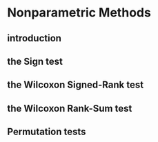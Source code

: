 # Nonparametric Methods

## introduction 

## the Sign test 

## the Wilcoxon Signed-Rank test 

## the Wilcoxon Rank-Sum test 

## Permutation tests 